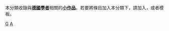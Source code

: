 {{hiddencat}}
本分類收錄與'''[[德國|德國]][[學者|學者]]'''相關的'''[[Wikipedia:小作品|小作品]]'''。若要將條目加入本分類下，請加入'''{{tl|Germany-academic-bio-stub}}'''，或者'''{{tl|德國學者小作品}}'''模板。

[[Category:学者小作品|G]]
[[Category:德國人物小作品|A]]
